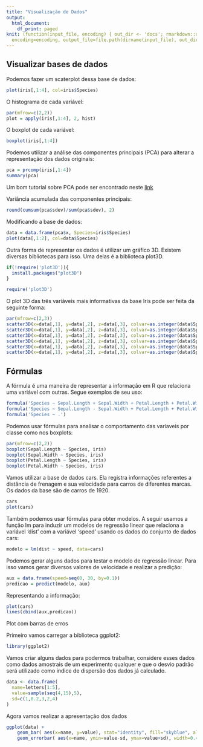 ```yaml
---
title: "Visualização de Dados"
output:
  html_document:
    df_print: paged
knit: (function(input_file, encoding) { out_dir <- 'docs'; rmarkdown::render(input_file,
  encoding=encoding, output_file=file.path(dirname(input_file), out_dir, 'introducao.html'))})
---
```



## Visualizar bases de dados

Podemos fazer um scaterplot dessa base de dados:

```r
plot(iris[,1:4], col=iris$Species)
```

O histograma de cada variável:

```r
par(mfrow=c(2,2))
plot = apply(iris[,1:4], 2, hist)
```

O boxplot de cada variável:

```r
boxplot(iris[,1:4])
```

Podemos utilizar a análise das componentes principais (PCA) para alterar a representação dos dados originais:

```r
pca = prcomp(iris[,1:4])
summary(pca)
```
Um bom tutorial sobre PCA pode ser encontrado neste [link](https://operdata.com.br/blog/analise-de-componentes-principais/)

Variância acumulada das componentes principais:

```r
round(cumsum(pca$sdev)/sum(pca$sdev), 2)
```

Modificando a base de dados:

```r
data = data.frame(pca$x, Species=iris$Species)
plot(data[,1:2], col=data$Species)
```

Outra forma de representar os dados é utilizar um gráfico 3D. Existem diversas bibliotecas para isso. Uma delas é a biblioteca plot3D. 

```r
if(!require('plot3D')){
  install.packages("plot3D")
}

require('plot3D')
```

O plot 3D das três variáveis mais informativas da base Iris pode ser feita da seguinte forma:

```r
par(mfrow=c(2,3))
scatter3D(x=data[,1], y=data[,2], z=data[,3], colvar=as.integer(data$Species), colkey=FALSE, theta=30, phi=0)
scatter3D(x=data[,1], y=data[,2], z=data[,3], colvar=as.integer(data$Species), colkey=FALSE, theta=60, phi=30)
scatter3D(x=data[,1], y=data[,2], z=data[,3], colvar=as.integer(data$Species), colkey=FALSE, theta=90, phi=60)
scatter3D(x=data[,1], y=data[,2], z=data[,3], colvar=as.integer(data$Species), colkey=FALSE, theta=120, phi=90)
scatter3D(x=data[,1], y=data[,2], z=data[,3], colvar=as.integer(data$Species), colkey=FALSE, theta=150, phi=120)
scatter3D(x=data[,1], y=data[,2], z=data[,3], colvar=as.integer(data$Species), colkey=FALSE, theta=180, phi=150)
```

## Fórmulas

A fórmula é uma maneira de representar a informação em R que relaciona uma variável com outras. Segue exemplos de seu uso:

```r
formula('Species ~ Sepal.Length + Sepal.Width + Petal.Length + Petal.Width')
formula('Species ~ Sepal.Length - Sepal.Width + Petal.Length + Petal.Width')
formula('Species ~ .')
```

Podemos usar fórmulas para analisar o comportamento das varíaveis por classe como nos boxplots:

```r
par(mfrow=c(2,2))
boxplot(Sepal.Length ~ Species, iris)
boxplot(Sepal.Width ~ Species, iris)
boxplot(Petal.Length ~ Species, iris)
boxplot(Petal.Width ~ Species, iris)
```

Vamos utilizar a base de dados cars. Ela registra informações referentes a distância de frenagem e sua velocidade para carros de diferentes marcas. Os dados da base são de carros de 1920.

```r
cars
plot(cars)
```

Também podemos usar fórmulas para obter modelos. A seguir usamos a função lm para induzir um modelos de regressão linear que relaciona a variável 'dist' com a variável 'speed' usando os dados do conjunto de dados cars:

```r
modelo = lm(dist ~ speed, data=cars)
```

Podemos gerar alguns dados para testar o modelo de regressão linear. Para isso vamos gerar diversos valores de velocidade e realizar a predição:

```r
aux = data.frame(speed=seq(0, 30, by=0.1))
predicao = predict(modelo, aux)
```

Representando a informação:

```r
plot(cars)
lines(cbind(aux,predicao))
```

Plot com barras de erros

Primeiro vamos carregar a biblioteca ggplot2:

```r
library(ggplot2)
```

Vamos criar alguns dados para podermos trabalhar, considere esses dados como dados amostrais de um experimento qualquer e que o desvio padrão será utilizado como indice de dispersão dos dados já calculado.

```r
data <- data.frame(
  name=letters[1:5],
  value=sample(seq(4,15),5),
  sd=c(1,0.2,3,2,4)
)
```
Agora vamos realizar a apresentação dos dados

```r
ggplot(data) +
    geom_bar( aes(x=name, y=value), stat="identity", fill="skyblue", alpha=0.7) +
    geom_errorbar( aes(x=name, ymin=value-sd, ymax=value+sd), width=0.4, colour="orange", alpha=0.9, size=1.3)
```
